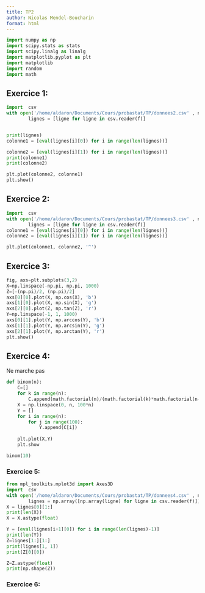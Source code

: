 ```yaml
---
title: TP2
author: Nicolas Mendel-Boucharin
format: html
---
```


```python
import numpy as np
import scipy.stats as stats
import scipy.linalg as linalg
import matplotlib.pyplot as plt
import matplotlib
import random
import math
```

## Exercice 1:

```python
import  csv
with open('/home/aldaron/Documents/Cours/probastat/TP/donnees2.csv' , newline = '') as f:
        lignes = [ligne for ligne in csv.reader(f)]


print(lignes)
colonne1 = [eval(lignes[i][0]) for i in range(len(lignes))]

colonne2 = [eval(lignes[i][1]) for i in range(len(lignes))]
print(colonne1)
print(colonne2)

plt.plot(colonne2, colonne1)
plt.show()


```

## Exercice 2:

```python
import  csv
with open('/home/aldaron/Documents/Cours/probastat/TP/donnees3.csv' , newline = '') as f:
        lignes = [ligne for ligne in csv.reader(f)]
colonne1 = [eval(lignes[i][0]) for i in range(len(lignes))]
colonne2 = [eval(lignes[i][1]) for i in range(len(lignes))]

plt.plot(colonne1, colonne2, '^')

```

## Exercice 3:

```python
fig, axs=plt.subplots(3,2)
X=np.linspace(-np.pi, np.pi, 1000)
Z=[-(np.pi)/2, (np.pi)/2]
axs[0][0].plot(X, np.cos(X), 'b')
axs[1][0].plot(X, np.sin(X), 'g')
axs[2][0].plot(Z, np.tan(Z), 'r')
Y=np.linspace(-1, 1, 1000)
axs[0][1].plot(Y, np.arccos(Y), 'b')
axs[1][1].plot(Y, np.arcsin(Y), 'g')
axs[2][1].plot(Y, np.arctan(Y), 'r')
plt.show()
```

## Exercice 4: 

Ne marche pas

```python
def binom(n):
    C=[]
    for k in range(n):
        C.append(math.factorial(n)/(math.factorial(k)*math.factorial(n-k)))
    X = np.linspace(0, n, 100*n)
    Y = []
    for i in range(n):
        for j in range(100):
            Y.append(C[i])
    
    plt.plot(X,Y)
    plt.show

binom(10)

```


### Exercice 5:

```python
from mpl_toolkits.mplot3d import Axes3D
import  csv
with open('/home/aldaron/Documents/Cours/probastat/TP/donnees4.csv' , newline = '') as f:
        lignes = np.array([np.array(ligne) for ligne in csv.reader(f)])
X = lignes[0][1:]
print(len(X))
X = X.astype(float)

Y = [eval(lignes[i+1][0]) for i in range(len(lignes)-1)]
print(len(Y))
Z=lignes[1:][1:]
print(lignes[1, 1])
print(Z[0][0])

Z=Z.astype(float)
print(np.shape(Z))


```

### Exercice 6:

```python

```